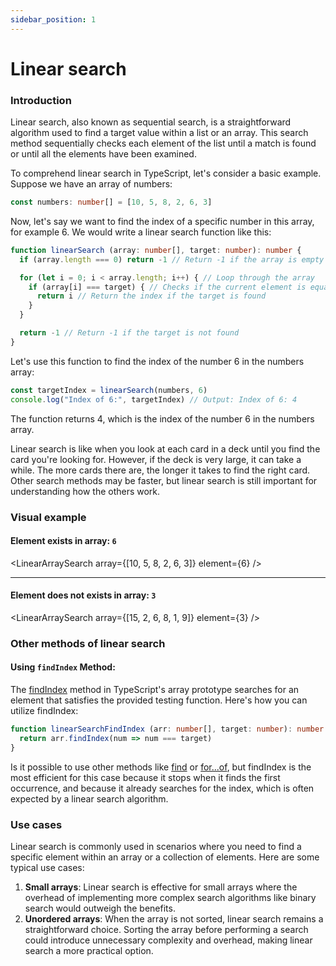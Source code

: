 ```yaml
---
sidebar_position: 1
---
```



# Linear search

### Introduction

Linear search, also known as sequential search, is a straightforward algorithm used to find a target value within a list or an array. This search method sequentially checks each element of the list until a match is found or until all the elements have been examined.

To comprehend linear search in TypeScript, let's consider a basic example. Suppose we have an array of numbers:

```typescript
const numbers: number[] = [10, 5, 8, 2, 6, 3]
```

Now, let's say we want to find the index of a specific number in this array, for example 6. We would write a linear search function like this:

```typescript
function linearSearch (array: number[], target: number): number {
  if (array.length === 0) return -1 // Return -1 if the array is empty

  for (let i = 0; i < array.length; i++) { // Loop through the array
    if (array[i] === target) { // Checks if the current element is equal to the target
      return i // Return the index if the target is found
    }
  }

  return -1 // Return -1 if the target is not found
}
```

Let's use this function to find the index of the number 6 in the numbers array:

```typescript
const targetIndex = linearSearch(numbers, 6)
console.log("Index of 6:", targetIndex) // Output: Index of 6: 4
```

The function returns 4, which is the index of the number 6 in the numbers array.

Linear search is like when you look at each card in a deck until you find the card you're looking for. However, if the
deck is very large, it can take a while. The more cards there are, the longer it takes to find the right card. Other
search methods may be faster, but linear search is still important for understanding how the others work.

### Visual example

#### Element exists in array: `6`

<LinearArraySearch array={[10, 5, 8, 2, 6, 3]} element={6} />

<hr />

#### Element does not exists in array: `3`

<LinearArraySearch array={[15, 2, 6, 8, 1, 9]} element={3} />

### Other methods of linear search

#### Using `findIndex` Method:

The [findIndex](https://developer.mozilla.org/en-US/docs/Web/JavaScript/Reference/Global_Objects/Array/findIndex) method in TypeScript's array prototype searches for an element that satisfies the provided testing function. Here's how you can utilize findIndex:

```typescript
function linearSearchFindIndex (arr: number[], target: number): number {
  return arr.findIndex(num => num === target)
}
```

Is it possible to use other methods like [find](https://developer.mozilla.org/en-US/docs/Web/JavaScript/Reference/Global_Objects/Array/find)
or [for...of](https://developer.mozilla.org/en-US/docs/Web/JavaScript/Reference/Statements/for...of), but findIndex is the most efficient
for this case because it stops when it finds the first occurrence, and because it already searches for the index, which is often expected
by a linear search algorithm.

### Use cases

Linear search is commonly used in scenarios where you need to find a specific element within an array or a collection of elements. Here are some typical use cases:

1. **Small arrays**: Linear search is effective for small arrays where the overhead of implementing more complex search algorithms like binary search would outweigh the benefits.
2. **Unordered arrays**: When the array is not sorted, linear search remains a straightforward choice. Sorting the array before performing a search could introduce unnecessary complexity and overhead, making linear search a more practical option.
